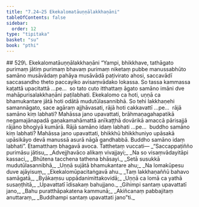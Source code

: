 ```yaml
---
title: "7.24–25 Ekekalomatāuṇṇālakkhaṇāni"
tableOfContents: false
sidebar:
  order: 12
type: "tipitaka"
basket: "su"
book: "pthi"
---
```



<DynamicBreadcrumb />

<Paragraph type="center" book="pthi">
## 529\. Ekekalomatāuṇṇālakkhaṇāni
</Paragraph>

<Division number="232" book="pthi" bookNo="8" page="138">

<Paragraph number="530" book="pthi">
“Yampi, bhikkhave, tathāgato purimaṃ jātiṃ purimaṃ bhavaṃ purimaṃ niketaṃ pubbe manussabhūto samāno musāvādaṃ pahāya musāvādā paṭivirato ahosi, saccavādī saccasandho theto paccayiko avisaṃvādako lokassa. So tassa kammassa kaṭattā upacitattā …pe…  so tato cuto itthattaṃ āgato samāno imāni dve mahāpurisalakkhaṇāni paṭilabhati. Ekekalomo ca hoti, uṇṇā ca bhamukantare jātā hoti odātā mudutūlasannibhā.
</Paragraph>

<Paragraph number="531" book="pthi">
So tehi lakkhaṇehi samannāgato, sace agāraṃ ajjhāvasati, rājā hoti cakkavattī …pe…  rājā samāno kiṃ labhati? Mahāssa jano upavattati, brāhmaṇagahapatikā negamajānapadā gaṇakamahāmattā anīkaṭṭhā dovārikā amaccā pārisajjā rājāno bhogiyā kumārā. Rājā samāno idaṃ labhati …pe…  buddho samāno kiṃ labhati? Mahāssa jano upavattati, bhikkhū bhikkhuniyo upāsakā upāsikāyo devā manussā asurā nāgā gandhabbā. Buddho samāno idaṃ labhati”. Etamatthaṃ bhagavā avoca.
</Paragraph>

</Division>
<Division number="233" book="pthi" bookNo="8" page="139">

<Paragraph number="532" book="pthi">
Tatthetaṃ vuccati—
</Paragraph>

<Paragraph number="533" type="verses" book="pthi">
_“Saccappaṭiñño purimāsu jātisu,_  
_Advejjhavāco alikaṃ vivajjayi;_  
_Na so visaṃvādayitāpi kassaci,_  
_Bhūtena tacchena tathena bhāsayi._  

</Paragraph>

<Paragraph number="534" type="verses" book="pthi">
_Setā susukkā mudutūlasannibhā,_  
_Uṇṇā sujātā bhamukantare ahu;_  
_Na lomakūpesu duve ajāyisuṃ,_  
_Ekekalomūpacitaṅgavā ahu._  

</Paragraph>

<Paragraph number="535" type="verses" book="pthi">
_Taṃ lakkhaṇaññū bahavo samāgatā,_  
_Byākaṃsu uppādanimittakovidā;_  
_Uṇṇā ca lomā ca yathā susaṇṭhitā,_  
_Upavattatī īdisakaṃ bahujjano._  

</Paragraph>

<Paragraph number="536" type="verses" book="pthi">
_Gihimpi santaṃ upavattatī jano,_  
_Bahu puratthāpakatena kammunā;_  
_Akiñcanaṃ pabbajitaṃ anuttaraṃ,_  
_Buddhampi santaṃ upavattati jano”ti._
</Paragraph>
</Division>